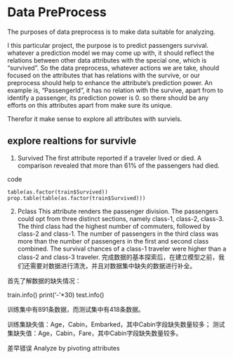 # Data PreProcess

The purposes of data preprocess is to make data suitable for analyzing. 

I this particular project, the purpose is to predict passengers survival. whatever a prediction model we may come up with, it should reflect the relations between other data attributes with the special one, which is "survived". So the data preprocess, whatever actions we are take, should focused on the attributes that has relations with the survive, or our preprocess should help to enhance the attribute's prediction power. An example is, "PassengerId", it has no relation with the survive, apart from to identify a passenger, its prediction power is 0. so there should be any efforts on this attributes apart from make sure its unique. 

Therefor it make sense to explore all attributes with surviels.

## explore realtions for survivle

1. Survived
The first attribute reported if a traveler lived or died. A comparison revealed that more than 61% of the passengers had died.

code

```
table(as.factor(train$Survived))
prop.table(table(as.factor(train$Survived)))

```

2. Pclass
This attribute renders the passenger division. The passengers could opt from three distinct sections, namely class-1, class-2, class-3. The third class had the highest number of commuters, followed by class-2 and class-1. The number of passengers in the third class was more than the number of passengers in the first and second class combined. The survival chances of a class-1 traveler were higher than a class-2 and class-3 traveler.
 完成数据的基本探索后，在建立模型之前，我们还需要对数据进行清洗，并且对数据集中缺失的数据进行补全。

首先了解数据的缺失情况：

train.info()
print('-'*30)
test.info()

训练集中有891条数据，而测试集中有418条数据。

训练集缺失值：Age，Cabin，Embarked，其中Cabin字段缺失数量较多； 测试集缺失值：Age，Cabin，Fare，其中Cabin字段缺失数量较多。

差早错误
Analyze by pivoting attributes
